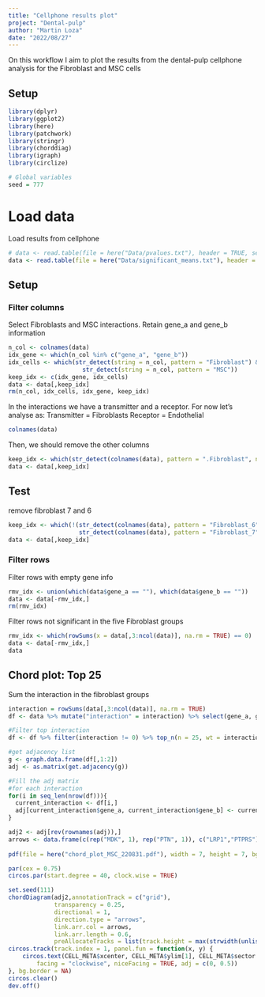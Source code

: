 ```yaml
---
title: "Cellphone results plot"
project: "Dental-pulp"
author: "Martin Loza"
date: "2022/08/27"
---
```


On this workflow I aim to plot the results from the dental-pulp cellphone analysis
for the Fibroblast and MSC cells

## Setup 

```r
library(dplyr)
library(ggplot2)
library(here)
library(patchwork)
library(stringr)
library(chorddiag)
library(igraph)
library(circlize)

# Global variables
seed = 777
```

# Load data

Load results from cellphone

```r
# data <- read.table(file = here("Data/pvalues.txt"), header = TRUE, sep = "\t")
data <- read.table(file = here("Data/significant_means.txt"), header = TRUE, sep = "\t")
```

## Setup

### Filter columns 

Select Fibroblasts and MSC interactions. Retain gene_a and gene_b information

```r
n_col <- colnames(data)
idx_gene <- which(n_col %in% c("gene_a", "gene_b"))
idx_cells <- which(str_detect(string = n_col, pattern = "Fibroblast") &
                     str_detect(string = n_col, pattern = "MSC"))
keep_idx <- c(idx_gene, idx_cells)
data <- data[,keep_idx]
rm(n_col, idx_cells, idx_gene, keep_idx)
```

In the interactions we have a transmitter and a receptor. For now let's analyse as:
Transmitter = Fibroblasts
Receptor = Endothelial 

```r
colnames(data)
```
Then, we should remove the other columns

```r
keep_idx <- which(str_detect(colnames(data), pattern = ".Fibroblast", negate = TRUE))
data <- data[,keep_idx]
```

## Test
remove fibroblast 7 and 6

```r
keep_idx <- which(!(str_detect(colnames(data), pattern = "Fibroblast_6", negate = FALSE) |
                    str_detect(colnames(data), pattern = "Fibroblast_7", negate = FALSE)))
data <- data[,keep_idx]
```

### Filter rows

Filter rows with empty gene info
```r
rmv_idx <- union(which(data$gene_a == ""), which(data$gene_b == ""))
data <- data[-rmv_idx,]
rm(rmv_idx)
```

Filter rows not significant in the five Fibroblast groups

```r
rmv_idx <- which(rowSums(x = data[,3:ncol(data)], na.rm = TRUE) == 0)
data <- data[-rmv_idx,]
data
```

## Chord plot: Top 25

Sum the interaction in the fibroblast groups

```r
interaction = rowSums(data[,3:ncol(data)], na.rm = TRUE)
df <- data %>% mutate("interaction" = interaction) %>% select(gene_a, gene_b, interaction)

#Filter top interaction
df <- df %>% filter(interaction != 0) %>% top_n(n = 25, wt = interaction) %>% arrange(desc(interaction))
```

```r
#get adjacency list
g <- graph.data.frame(df[,1:2])
adj <- as.matrix(get.adjacency(g))

#Fill the adj matrix 
#for each interaction
for(i in seq_len(nrow(df))){
  current_interaction <- df[i,] 
  adj[current_interaction$gene_a, current_interaction$gene_b] <- current_interaction$interaction
}
```

```r
adj2 <- adj[rev(rownames(adj)),]
arrows <- data.frame(c(rep("MDK", 1), rep("PTN", 1)), c("LRP1","PTPRS"), rep("black", 2))
  
pdf(file = here("chord_plot_MSC_220831.pdf"), width = 7, height = 7, bg = "white")

par(cex = 0.75)
circos.par(start.degree = 40, clock.wise = TRUE)

set.seed(111)
chordDiagram(adj2,annotationTrack = c("grid"),
             transparency = 0.25,
             directional = 1,
             direction.type = "arrows",
             link.arr.col = arrows,
             link.arr.length = 0.6,
             preAllocateTracks = list(track.height = max(strwidth(unlist(dimnames(adj2))))))
circos.track(track.index = 1, panel.fun = function(x, y) {
    circos.text(CELL_META$xcenter, CELL_META$ylim[1], CELL_META$sector.index, 
        facing = "clockwise", niceFacing = TRUE, adj = c(0, 0.5))
}, bg.border = NA)
circos.clear()
dev.off()
```



